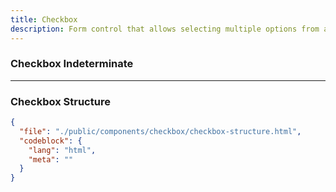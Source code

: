 ```yaml
---
title: Checkbox
description: Form control that allows selecting multiple options from a set.
---
```


<ComponentPreview name="checkbox" />

### Checkbox Indeterminate

<ComponentPreview name="checkbox-with-indeterminate" />

---

### Checkbox Structure

```json doc-gen:file
{
  "file": "./public/components/checkbox/checkbox-structure.html",
  "codeblock": {
    "lang": "html",
    "meta": ""
  }
}
```
